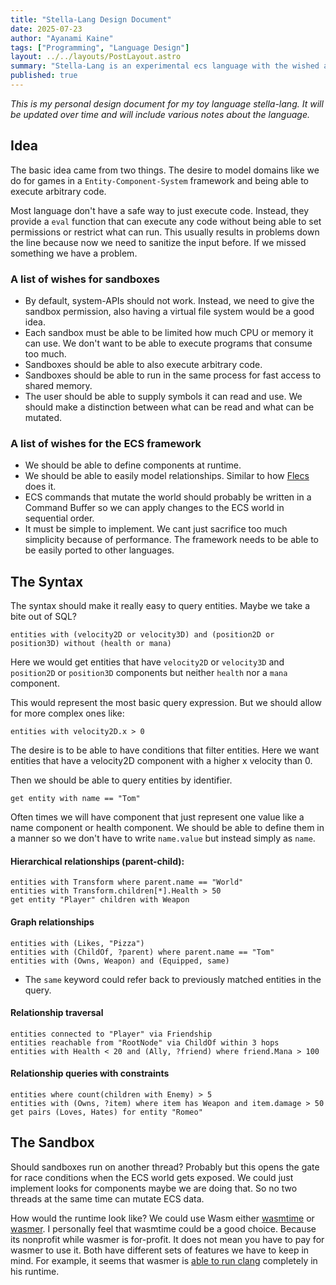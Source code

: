 ```yaml
---
title: "Stella-Lang Design Document"
date: 2025-07-23
author: "Ayanami Kaine"
tags: ["Programming", "Language Design"]
layout: ../../layouts/PostLayout.astro
summary: "Stella-Lang is an experimental ecs language with the wished ability to execute abitrary code in a sound and safe manner."
published: true
---
```


*This is my personal design document for my toy language stella-lang. It will be updated over time and will include various notes about the language.*

## Idea

The basic idea came from two things. The desire to model domains like we do for games in a `Entity-Component-System` framework and being able to execute arbitrary code.

Most language don't have a safe way to just execute code. Instead, they provide a `eval` function that can execute any code without being able to set permissions or restrict what can run. This usually results in problems down the line because now we need to sanitize the input before. If we missed something we have a problem.

### A list of wishes for sandboxes 

- By default, system-APIs should not work. Instead, we need to give the sandbox permission, also having a virtual file system would be a good idea.
- Each sandbox must be able to be limited how much CPU or memory it can use. We don't want to be able to execute programs that consume too much. 
- Sandboxes should be able to also execute arbitrary code.
- Sandboxes should be able to run in the same process for fast access to shared memory.
- The user should be able to supply symbols it can read and use. We should make a distinction between what can be read and what can be mutated.

### A list of wishes for the ECS framework

- We should be able to define components at runtime.
- We should be able to easily model relationships. Similar to how [Flecs](https://www.flecs.dev/flecs/md_docs_2Relationships.html) does it.
- ECS commands that mutate the world should probably be written in a Command Buffer so we can apply changes to the ECS world in sequential order.
- It must be simple to implement. We cant just sacrifice too much simplicity because of performance. The framework needs to be able to be easily ported to other languages.
## The Syntax

The syntax should make it really easy to query entities. Maybe we take a bite out of SQL?

```
entities with (velocity2D or velocity3D) and (position2D or position3D) without (health or mana)
```

Here we would get entities that have `velocity2D` or `velocity3D` and `position2D` or `position3D` components but neither `health` nor a `mana` component.

This would represent the most basic query expression. But we should allow for more complex ones like:

```
entities with velocity2D.x > 0
```

The desire is to be able to have conditions that filter entities. Here we want entities that have a velocity2D component with a higher x velocity than 0.

Then we should be able to query entities by identifier.

```
get entity with name == "Tom"
```

Often times we will have component that just represent one value like a name component or health component. We should be able to define them in a manner so we don't have to write `name.value` but instead simply as `name`.

#### Hierarchical relationships (parent-child):

```
entities with Transform where parent.name == "World"
entities with Transform.children[*].Health > 50
get entity "Player" children with Weapon
```

#### Graph relationships

```
entities with (Likes, "Pizza") 
entities with (ChildOf, ?parent) where parent.name == "Tom"
entities with (Owns, Weapon) and (Equipped, same)
```
- The `same` keyword could refer back to previously matched entities in the query.

#### Relationship traversal

```
entities connected to "Player" via Friendship
entities reachable from "RootNode" via ChildOf within 3 hops
entities with Health < 20 and (Ally, ?friend) where friend.Mana > 100
```

#### Relationship queries with constraints

```
entities where count(children with Enemy) > 5
entities with (Owns, ?item) where item has Weapon and item.damage > 50
get pairs (Loves, Hates) for entity "Romeo"
```
## The Sandbox 

Should sandboxes run on another thread? Probably but this opens the gate for race conditions when the ECS world gets exposed. We could just implement looks for components maybe we are doing that. So no two threads at the same time can mutate ECS data.

How would the runtime look like? We could use Wasm either [wasmtime](https://wasmtime.dev/) or [wasmer](https://wasmer.io/products/runtime). I personally feel that wasmtime could be a good choice. Because its nonprofit while wasmer is for-profit. It does not mean you have to pay for wasmer to use it. Both have different sets of features we have to keep in mind. For example, it seems that wasmer is [able to run clang](https://wasmer.io/posts/clang-in-browser) completely in his runtime.